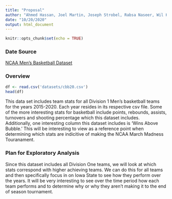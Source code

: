 ```yaml
---
title: "Proposal"
author: "Ahmed Hassan, Joel Martin, Joseph Strobel, Rabsa Naseer, Wil Hillmer, Sierra Hoff"
date: "10/20/2020"
output: html_document
---
```


```r
knitr::opts_chunk$set(echo = TRUE)
```


### Date Source
[NCAA Men's Basketball Dataset](https://www.kaggle.com/andrewsundberg/college-basketball-dataset?select=cbb.csv)

### Overview
```r
df <- read.csv('datasets/cbb20.csv')
head(df)
```


This data set includes team stats for all Division 1 Men's basketball teams for the years 2015-2020. Each year resides in its respective csv file. Some of the more interesting stats for basketball include points, rebounds, assists, turnovers and shooting percentage which this dataset includes. Additionally, one interesting column this dataset includes is 'Wins Above Bubble.' This will be interesting to view as a reference point when determining which stats are indicitive of making the NCAA March Madness Touranament.

### Plan for Exploratory Analysis
Since this dataset includes all Division One teams, we will look at which stats correspond with higher achieving teams. We can do this for all teams and then specifically focus in on Iowa State to see how they perform over the years. It will be very interesting to see over the time period how each team performs and to determine why or why they aren't making it to the end of season tournament. 
